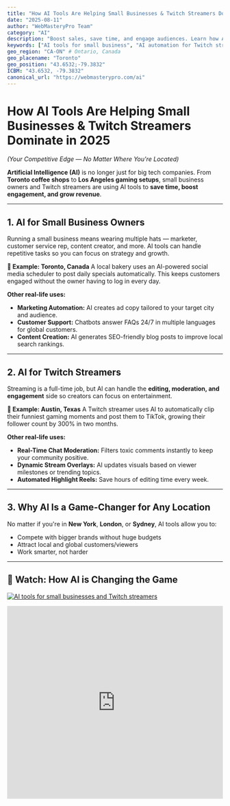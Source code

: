 ```yaml
---
title: "How AI Tools Are Helping Small Businesses & Twitch Streamers Dominate in 2025"
date: "2025-08-11"
author: "WebMasteryPro Team"
category: "AI"
description: "Boost sales, save time, and engage audiences. Learn how AI tools are transforming small businesses & Twitch streaming &mdash; with real examples."
keywords: ["AI tools for small business", "AI automation for Twitch streamers", "business automation with AI", "AI chatbot for small business", "AI for live streaming", "custom AI solutions for small business", "AI Twitch overlay tools"]
geo_region: "CA-ON" # Ontario, Canada
geo_placename: "Toronto"
geo_position: "43.6532;-79.3832"
ICBM: "43.6532, -79.3832"
canonical_url: "https://webmasterypro.com/ai"
---
```


# How AI Tools Are Helping Small Businesses & Twitch Streamers Dominate in 2025
*(Your Competitive Edge &mdash; No Matter Where You&apos;re Located)*

**Artificial Intelligence (AI)** is no longer just for big tech companies. From **Toronto coffee shops** to **Los Angeles gaming setups**, small business owners and Twitch streamers are using AI tools to **save time, boost engagement, and grow revenue**.

---

## 1. AI for Small Business Owners
Running a small business means wearing multiple hats &mdash; marketer, customer service rep, content creator, and more. AI tools can handle repetitive tasks so you can focus on strategy and growth.

**📍 Example: Toronto, Canada**
A local bakery uses an AI-powered social media scheduler to post daily specials automatically. This keeps customers engaged without the owner having to log in every day.

**Other real-life uses:**
- **Marketing Automation:** AI creates ad copy tailored to your target city and audience.
- **Customer Support:** Chatbots answer FAQs 24/7 in multiple languages for global customers.
- **Content Creation:** AI generates SEO-friendly blog posts to improve local search rankings.

---

## 2. AI for Twitch Streamers
Streaming is a full-time job, but AI can handle the **editing, moderation, and engagement** side so creators can focus on entertainment.

**📍 Example: Austin, Texas**
A Twitch streamer uses AI to automatically clip their funniest gaming moments and post them to TikTok, growing their follower count by 300% in two months.

**Other real-life uses:**
- **Real-Time Chat Moderation:** Filters toxic comments instantly to keep your community positive.
- **Dynamic Stream Overlays:** AI updates visuals based on viewer milestones or trending topics.
- **Automated Highlight Reels:** Save hours of editing time every week.

---

## 3. Why AI Is a Game-Changer for Any Location
No matter if you&apos;re in **New York**, **London**, or **Sydney**, AI tools allow you to:
- Compete with bigger brands without huge budgets
- Attract local and global customers/viewers
- Work smarter, not harder

---

## 🎥 Watch: How AI is Changing the Game

[![AI tools for small businesses and Twitch streamers](https://i.imgur.com/ZVt3cNw.jpeg)](https://www.youtube.com/watch?v=Ej9zCLI2ZdY&t=112s)

<iframe
  width="100%"
  height="450"
  src="https://www.youtube.com/embed/Ej9zCLI2ZdY?start=112"
  title="YouTube video player"
  frameBorder="0"
  allow="accelerometer; autoplay; clipboard-write; encrypted-media; gyroscope; picture-in-picture"
  allowFullScreen
/>

---

## 💡 Pro Tip: Start With the Right Tool
If you&apos;re ready to **add AI to your small business or Twitch channel**, the key is finding a solution that&apos;s built for your specific needs &mdash; not a one-size-fits-all app.

---

## 🚀 My Custom AI Tool for Businesses & Streamers
I&apos;ve built a **custom AI solution** designed to:
- Automate marketing & engagement
- Create high-quality, SEO-friendly content
- Save hours each week with smart automation

📍 **Ready to get started?**
👉 **[Check it out here](https://webmasterypro.com/ai)**
I can help you implement an AI system that fits your exact goals, whether you want to **rank higher on Google** or **increase Twitch subscriptions**.
